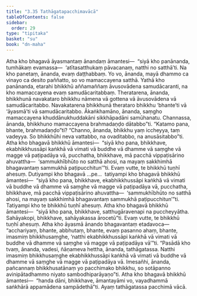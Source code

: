 ```yaml
---
title: "3.35 Tathāgatapacchimavācā"
tableOfContents: false
sidebar:
  order: 29
type: "tipitaka"
basket: "su"
book: "dn-maha"
---
```



<DynamicBreadcrumb />

<Division number="216" book="dn-maha" bookNo="7" page="126">

<Paragraph number="484" book="dn-maha">
Atha kho bhagavā āyasmantaṃ ānandaṃ āmantesi—  “siyā kho panānanda, tumhākaṃ evamassa—  ‘atītasatthukaṃ pāvacanaṃ, natthi no satthā’ti. Na kho panetaṃ, ānanda, evaṃ daṭṭhabbaṃ. Yo vo, ānanda, mayā dhammo ca vinayo ca desito paññatto, so vo mamaccayena satthā. Yathā kho panānanda, etarahi bhikkhū aññamaññaṃ āvusovādena samudācaranti, na kho mamaccayena evaṃ samudācaritabbaṃ. Theratarena, ānanda, bhikkhunā navakataro bhikkhu nāmena vā gottena vā āvusovādena vā samudācaritabbo. Navakatarena bhikkhunā therataro bhikkhu ‘bhante’ti vā ‘āyasmā’ti vā samudācaritabbo. Ākaṅkhamāno, ānanda, saṃgho mamaccayena khuddānukhuddakāni sikkhāpadāni samūhanatu. Channassa, ānanda, bhikkhuno mamaccayena brahmadaṇḍo dātabbo”ti. “Katamo pana, bhante, brahmadaṇḍo”ti? “Channo, ānanda, bhikkhu yaṃ iccheyya, taṃ vadeyya. So bhikkhūhi neva vattabbo, na ovaditabbo, na anusāsitabbo”ti.
</Paragraph>

</Division>
<Division number="217" book="dn-maha" bookNo="7" page="127">

<Paragraph number="485" book="dn-maha">
Atha kho bhagavā bhikkhū āmantesi—  “siyā kho pana, bhikkhave, ekabhikkhussāpi kaṅkhā vā vimati vā buddhe vā dhamme vā saṃghe vā magge vā paṭipadāya vā, pucchatha, bhikkhave, mā pacchā vippaṭisārino ahuvattha—  ‘sammukhībhūto no satthā ahosi, na mayaṃ sakkhimhā bhagavantaṃ sammukhā paṭipucchitun’”ti. Evaṃ vutte, te bhikkhū tuṇhī ahesuṃ. Dutiyampi kho bhagavā …pe…  tatiyampi kho bhagavā bhikkhū āmantesi—  “siyā kho pana, bhikkhave, ekabhikkhussāpi kaṅkhā vā vimati vā buddhe vā dhamme vā saṃghe vā magge vā paṭipadāya vā, pucchatha, bhikkhave, mā pacchā vippaṭisārino ahuvattha—  ‘sammukhībhūto no satthā ahosi, na mayaṃ sakkhimhā bhagavantaṃ sammukhā paṭipucchitun’”ti. Tatiyampi kho te bhikkhū tuṇhī ahesuṃ. Atha kho bhagavā bhikkhū āmantesi—  “siyā kho pana, bhikkhave, satthugāravenapi na puccheyyātha. Sahāyakopi, bhikkhave, sahāyakassa ārocetū”ti. Evaṃ vutte, te bhikkhū tuṇhī ahesuṃ. Atha kho āyasmā ānando bhagavantaṃ etadavoca—  “acchariyaṃ, bhante, abbhutaṃ, bhante, evaṃ pasanno ahaṃ, bhante, imasmiṃ bhikkhusaṃghe, ‘natthi ekabhikkhussāpi kaṅkhā vā vimati vā buddhe vā dhamme vā saṃghe vā magge vā paṭipadāya vā’”ti. “Pasādā kho tvaṃ, ānanda, vadesi, ñāṇameva hettha, ānanda, tathāgatassa. Natthi imasmiṃ bhikkhusaṃghe ekabhikkhussāpi kaṅkhā vā vimati vā buddhe vā dhamme vā saṃghe vā magge vā paṭipadāya vā. Imesañhi, ānanda, pañcannaṃ bhikkhusatānaṃ yo pacchimako bhikkhu, so sotāpanno avinipātadhammo niyato sambodhiparāyaṇo”ti.
</Paragraph>

</Division>
<Division number="218" book="dn-maha" bookNo="7" page="128">

<Paragraph number="486" book="dn-maha">
Atha kho bhagavā bhikkhū āmantesi—  “handa dāni, bhikkhave, āmantayāmi vo, vayadhammā saṅkhārā appamādena sampādethā”ti. Ayaṃ tathāgatassa pacchimā vācā.
</Paragraph>
</Division>